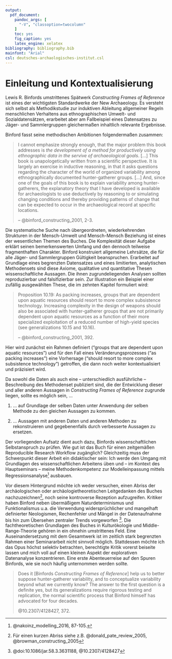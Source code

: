 ```yaml
---
output: 
  pdf_document:
    pandoc_args: [
      "-V", "classoption=twocolumn"
    ]
    toc: yes 
    fig_caption: yes
    latex_engine: xelatex
bibliography: bibliography.bib
mainfont: "Arial"
csl: deutsches-archaologisches-institut.csl
---
```


# Einleitung und Kontextualisierung

Lewis R. Binfords umstrittenes Spätwerk *Constructing Frames of Reference* ist eines der wichtigsten Standardwerke der New Archaeology. Es versteht sich selbst als Methodikstudie zur induktiven Ableitung allgemeiner Regeln menschlichen Verhaltens aus ethnographischen Umwelt- und Sozialdatensätzen, erarbeitet aber am Fallbeispiel eines Datensatzes zu Jäger- und Sammlergruppen gleichermaßen inhaltlich relevante Ergebnisse. 

Binford fasst seine methodischen Ambitionen folgendermaßen zusammen:

> I cannot emphasize strongly enough, that the major problem this book addresses is *the development of a method for productively using ethnographic data in the servive of archaeological goals*. 
> [...] 
> This book is unapologetically written from a scientific perspective. It is largely an exercise in inductive reasoning, in that it asks questions regarding the character of the world of organized variability among ethnographically documented hunter-gatherer groups.
> [...]
> And, since one of the goals of this book is to explain variability among hunter-gatherers, the explanatory theory that I have developed is available for archaeologists to use deductively by reasoning to or simulating changing conditions and thereby providing patterns of change that can be expected to occur in the archaeological record at specific locations.
>  
> -- @binford_constructing_2001, 2-3.

Die systematische Suche nach übergeordneten, wiederkehrenden Strukturen in der Mensch-Umwelt und Mensch-Mensch Beziehung ist eines der wesentlichen Themen des Buches. Die Komplexität dieser Aufgabe erklärt seinen bemerkenswerten Umfang und den dennoch teilweise fragmenthaften Charakter. Binford konstruiert allgemeine Lehrsätze, die für alle Jäger- und Sammlergruppen Gültigkeit beanspruchen. Erarbeitet auf Grundlage eines begrenzten Datensatzes und eines limitierten, analytischen Methodensets sind diese Axiome, qualitative und quantitative Thesen wissenschaftliche Aussagen. Die ihnen zugrundeliegenden Analysen sollten reproduzierbar und falsifizierbar sein. Zur Illustration ein Beispiel einer zufällig ausgewählten These, die im zehnten Kapitel formuliert wird:

> Proposition 10.19: As packing increases, groups that are dependent upon aquatic resources should resort to more complex subsistence technology. Increasing complexity in the design of weapons should also be associated with hunter-gatherer groups that are not primarily dependent upon aquatic resources as a function of their more specialized exploitation of a reduced number of high-yield species (see generalizations 10.15 and 10.16).
>  
> -- @binford_constructing_2001, 392.

Hier wird zunächst ein Rahmen definiert ("groups that are dependent upon aquatic resources") und für den Fall eines Veränderungsprozesses ("as packing increases") eine Vorhersage ("should resort to more complex subsistence technology") getroffen, die dann noch weiter kontextualisiert und präzisiert wird.  
 
Da sowohl die Daten als auch eine -- unterschiedlich ausführliche -- Beschreibung des Methodenset publiziert sind, die der Entwicklung dieser und aller anderen Aussagen in *Constructing Frames of Reference* zugrunde liegen, sollte es möglich sein, ...

1. ... auf Grundlage der selben Daten unter Anwendung der selben Methode zu den gleichen Aussagen zu kommen.

2. ... Aussagen mit anderen Daten und anderen Methoden zu rekonstruieren und gegebenenfalls durch verbesserte Aussagen zu ersetzen.

Der vorliegenden Aufsatz dient auch dazu, Binfords wissenschaftlichen Selbstanspruch zu prüfen. Wie gut ist das Buch für einen zeitgemäßen Reproducible Research Workflow zugänglich? Gleichzeitig muss der Schwerpunkt dieser Arbeit ein didaktischer sein: Ich werde den Umgang mit Grundlagen des wissenschaftlichen Arbeitens üben und -- im Kontext des Hauptseminars -- meine Methodenkompetenz zur Modelleinpassung mittels Regressionsanalyse^[@nakoinz_modelling_2016, 87-105.] ausbauen.  

Vor diesem Hintergrund möchte ich weder versuchen, einen Abriss der archäologischen oder archäologietheoretischen Leitgedanken des Buches nachzuzeichnen^[Für einen kurzen Abriss siehe z.B. @donald_pate_review_2005, @browman_constructing_2005], noch seine kontroverse Rezeption aufzugreifen. Kritiker haben Binford neben übermäßigem Naturdeterminismus und Funktionalismus u.a. die Verwendung widersprüchlicher und mangelhaft definierter Neologismen, Rechenfehler und Mängel in der Datenaufnahme bis hin zum Übersehen zentraler Trends vorgeworfen ^[@doi:10.1086/jar.58.3.3631188, @10.2307/4128427]. Die fachtheoretischen Grundlagen des Buches in Kulturökologie und Middle-Range-Theorie gehören in ein ohnehin umstrittenes Feld. Eine Auseinandersetzung mit dem Gesamtwerk ist im zeitlich stark begrenzten Rahmen einer Seminararbeit nicht sinnvoll möglich. Stattdessen möchte ich das Opus höchst selektiv betrachten, berechtigte Kritik vorerst beiseite lassen und mich voll auf einen kleinen Aspekt der explorativen Datenanalyse konzentrieren. Eine erste Abenteuerreise auf den Spuren Binfords, wie sie noch häufig unternommen werden sollte.

> Does it [Binfords *Constructing Frames of Reference*] help us to better suppose hunter-gatherer variability, and to conceptualize variability beyond what we currently know? The answer to the first question is a definite yes, but its generalizations require rigorous testing and replication, the normal scientific process that Binford himself has advocated for four decades.
>  
> @10.2307/4128427, 372.






